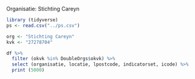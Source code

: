 Organisatie: Stichting Careyn

```r
library (tidyverse)
ps <- read.csv("../ps.csv")

org <- "Stichting Careyn"
kvk <- "27278704"

df %>% 
  filter (okvk %in% DoubleOrgs$okvk) %>% 
  select (organisatie, locatie, lpostcode, indicatorset, icode) %>% 
  print (5000)
```

